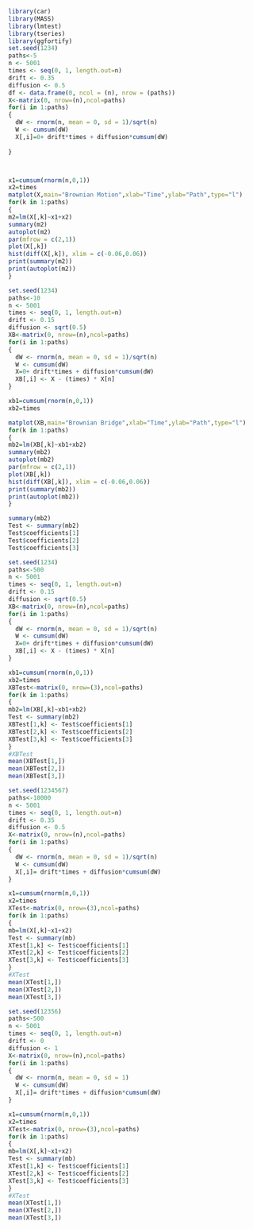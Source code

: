 

```r
library(car)
library(MASS)
library(lmtest)
library(tseries)
library(ggfortify)
set.seed(1234)
paths<-5
n <- 5001
times <- seq(0, 1, length.out=n)
drift <- 0.35
diffusion <- 0.5
df <- data.frame(0, ncol = (n), nrow = (paths))
X<-matrix(0, nrow=(n),ncol=paths)
for(i in 1:paths)
{
  dW <- rnorm(n, mean = 0, sd = 1)/sqrt(n)
  W <- cumsum(dW)
  X[,i]=0+ drift*times + diffusion*cumsum(dW)
  
}



x1=cumsum(rnorm(n,0,1))
x2=times
matplot(X,main="Brownian Motion",xlab="Time",ylab="Path",type="l")
for(k in 1:paths)
{
m2=lm(X[,k]~x1+x2)
summary(m2)
autoplot(m2)
par(mfrow = c(2,1))
plot(X[,k])
hist(diff(X[,k]), xlim = c(-0.06,0.06))
print(summary(m2))
print(autoplot(m2))
}
```


```r
set.seed(1234)
paths<-10
n <- 5001
times <- seq(0, 1, length.out=n)
drift <- 0.15
diffusion <- sqrt(0.5)
XB<-matrix(0, nrow=(n),ncol=paths)
for(i in 1:paths)
{
  dW <- rnorm(n, mean = 0, sd = 1)/sqrt(n)
  W <- cumsum(dW)
  X=0+ drift*times + diffusion*cumsum(dW)
  XB[,i] <- X - (times) * X[n]
}

xb1=cumsum(rnorm(n,0,1))
xb2=times

matplot(XB,main="Brownian Bridge",xlab="Time",ylab="Path",type="l")
for(k in 1:paths)
{
mb2=lm(XB[,k]~xb1+xb2)
summary(mb2)
autoplot(mb2)
par(mfrow = c(2,1))
plot(XB[,k])
hist(diff(XB[,k]), xlim = c(-0.06,0.06))
print(summary(mb2))
print(autoplot(mb2))
}
```

```r
summary(mb2)
Test <- summary(mb2)
Test$coefficients[1]
Test$coefficients[2]
Test$coefficients[3]
```

```r
set.seed(1234)
paths<-500
n <- 5001
times <- seq(0, 1, length.out=n)
drift <- 0.15
diffusion <- sqrt(0.5)
XB<-matrix(0, nrow=(n),ncol=paths)
for(i in 1:paths)
{
  dW <- rnorm(n, mean = 0, sd = 1)/sqrt(n)
  W <- cumsum(dW)
  X=0+ drift*times + diffusion*cumsum(dW)
  XB[,i] <- X - (times) * X[n]
}

xb1=cumsum(rnorm(n,0,1))
xb2=times
XBTest<-matrix(0, nrow=(3),ncol=paths)
for(k in 1:paths)
{
mb2=lm(XB[,k]~xb1+xb2)
Test <- summary(mb2)
XBTest[1,k] <- Test$coefficients[1]
XBTest[2,k] <- Test$coefficients[2]
XBTest[3,k] <- Test$coefficients[3]
}
#XBTest
mean(XBTest[1,])
mean(XBTest[2,])
mean(XBTest[3,])
```

```r
set.seed(1234567)
paths<-10000
n <- 5001
times <- seq(0, 1, length.out=n)
drift <- 0.35
diffusion <- 0.5
X<-matrix(0, nrow=(n),ncol=paths)
for(i in 1:paths)
{
  dW <- rnorm(n, mean = 0, sd = 1)/sqrt(n)
  W <- cumsum(dW)
  X[,i]= drift*times + diffusion*cumsum(dW)
}

x1=cumsum(rnorm(n,0,1))
x2=times
XTest<-matrix(0, nrow=(3),ncol=paths)
for(k in 1:paths)
{
mb=lm(X[,k]~x1+x2)
Test <- summary(mb)
XTest[1,k] <- Test$coefficients[1]
XTest[2,k] <- Test$coefficients[2]
XTest[3,k] <- Test$coefficients[3]
}
#XTest
mean(XTest[1,])
mean(XTest[2,])
mean(XTest[3,])
```

```r
set.seed(12356)
paths<-500
n <- 5001
times <- seq(0, 1, length.out=n)
drift <- 0
diffusion <- 1
X<-matrix(0, nrow=(n),ncol=paths)
for(i in 1:paths)
{
  dW <- rnorm(n, mean = 0, sd = 1)
  W <- cumsum(dW)
  X[,i]= drift*times + diffusion*cumsum(dW)
}

x1=cumsum(rnorm(n,0,1))
x2=times
XTest<-matrix(0, nrow=(3),ncol=paths)
for(k in 1:paths)
{
mb=lm(X[,k]~x1+x2)
Test <- summary(mb)
XTest[1,k] <- Test$coefficients[1]
XTest[2,k] <- Test$coefficients[2]
XTest[3,k] <- Test$coefficients[3]
}
#XTest
mean(XTest[1,])
mean(XTest[2,])
mean(XTest[3,])
```



